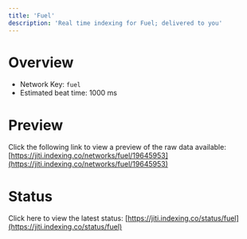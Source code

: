 ```yaml
---
title: 'Fuel'
description: 'Real time indexing for Fuel; delivered to you'
---
```


# Overview
- Network Key: `fuel`
- Estimated beat time: 1000 ms

# Preview
Click the following link to view a preview of the raw data available: [https://jiti.indexing.co/networks/fuel/19645953](https://jiti.indexing.co/networks/fuel/19645953)

# Status
Click here to view the latest status: [https://jiti.indexing.co/status/fuel](https://jiti.indexing.co/status/fuel)
